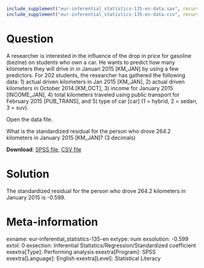 ```r
include_supplement("eur-inferential_statistics-135-en-data.sav", recursive = TRUE)
include_supplement("eur-inferential_statistics-135-en-data.csv", recursive = TRUE)
```

Question
========
A researcher is interested in the influence of the drop in price for gasoline (bezine) on students who own a car. He wants to predict how many kilometers they will drive in in Januari 2015 [KM_JAN] by using a few predictors. For 202 students, the researcher has gathered the following data: 1) actual driven kilometers in Jan 2015 [KM_JAN], 2) actual driven kilometers in October 2014 [KM_OCT], 3) income for January 2015 [INCOME_JAN], 4) total kilometers traveled using public transport for February 2015 [PUB_TRANS], and 5) type of car [car] (1 = hybrid, 2 = sedan, 3 = suv).

Open the data file.

What is the standardized residual for the person who drove 264.2 kilometers in January 2015 [KM_JAN]? (3 decimals)

**Download**: [SPSS file](eur-inferential_statistics-135-en-data.sav), [CSV file](eur-inferential_statistics-135-en-data.csv)


Solution
========
The standardized residual for the person who drove 264.2 kilometers in January 2015 is -0.599.


Meta-information
================
exname: eur-inferential_statistics-135-en
extype: num
exsolution: -0.599
extol: 0
exsection: Inferential Statistics/Regression/Standardized coefficient
exextra[Type]: Performing analysis
exextra[Program]: SPSS
exextra[Language]: English
exextra[Level]: Statistical Literacy

